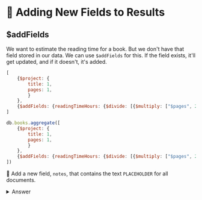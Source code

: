 
# 👐 Adding New Fields to Results

## $addFields

We want to estimate the reading time for a book. But we don't have that field stored in our data. We can use `$addFields` for this. If the field exists, it'll get updated, and if it doesn't, it's added.


<Tabs groupId="aggregations">
<TabItem value="atlas" label="Atlas UI">

```js
[
    {$project: {
        title: 1,
        pages: 1,
        }
    },
    {$addFields: {readingTimeHours: {$divide: [{$multiply: ["$pages", 2]}, 60]}}},
]
```

</TabItem>

<TabItem value="mongodb-shell" label="MongoDB Shell">

```js
db.books.aggregate([
    {$project: {
        title: 1,
        pages: 1,
        }
    },
    {$addFields: {readingTimeHours: {$divide: [{$multiply: ["$pages", 2]}, 60]}}},
])
```

</TabItem>
</Tabs>


👐 Add a new field, `notes`, that contains the text `PLACEHOLDER` for all documents.

<details>
<summary>Answer</summary>
<div>

<Tabs groupId="aggregations">
<TabItem value="atlas" label="Atlas UI">

```js
[
    {$project: 
        {
            title: 1,
            pages: 1,
        }
    },
    {$addFields: {notes: "PLACEHOLDER"}}
]
```

</TabItem>

<TabItem value="mongodb-shell" label="MongoDB Shell">

```js
db.books.aggregate([
    {$project: 
        {
            title: 1,
            pages: 1,
        }
    },
    {$addFields: {notes: "PLACEHOLDER"}}
])
```

</TabItem>
</Tabs>



</div>

:::info
[$set](https://www.mongodb.com/docs/manual/reference/operator/aggregation/set/#mongodb-pipeline-pipe.-set) is an alias for $addFields that you'll find on many older posts and documentation.
:::

</details>
